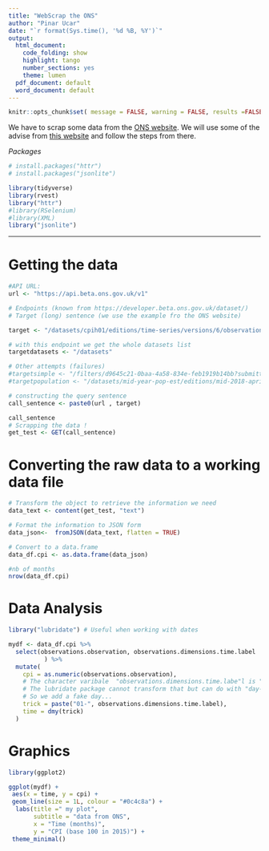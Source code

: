 ```yaml
---
title: "WebScrap the ONS"
author: "Pinar Ucar"
date: "`r format(Sys.time(), '%d %B, %Y')`"
output:
  html_document:
    code_folding: show 
    highlight: tango
    number_sections: yes
    theme: lumen
  pdf_document: default
  word_document: default
---
```


```r
knitr::opts_chunk$set( message = FALSE, warning = FALSE, results =FALSE, echo = TRUE) 

```


We have to scrap some data from the [ONS website](https://developer.beta.ons.gov.uk/). We will use some of the advise from [this website](https://www.programmableweb.com/news/how-to-access-any-restful-api-using-r-language/how-to/2017/07/21) and follow the steps from there. 

 *Packages* 

```r
# install.packages("httr")
# install.packages("jsonlite")

library(tidyverse)
library(rvest)
library("httr")
#library(RSelenium)
#library(XML)
library("jsonlite")
```

- - - 

# Getting the data


```r
#API URL:
url <- "https://api.beta.ons.gov.uk/v1"

# Endpoints (known from https://developer.beta.ons.gov.uk/dataset/)
# Target (long) sentence (we use the example fro the ONS website)

target <- "/datasets/cpih01/editions/time-series/versions/6/observations?time=*&aggregate=cpih1dim1A0&geography=K02000001"

# with this endpoint we get the whole datasets list
targetdatasets <- "/datasets"

# Other attempts (failures) 
#targetsimple <- "/filters/d9645c21-0baa-4a58-834e-feb1919b14bb?submitted=true"
#targetpopulation <- "/datasets/mid-year-pop-est/editions/mid-2018-april-2019-geography/versions/1/observations"

# constructing the query sentence
call_sentence <- paste0(url , target)

call_sentence
# Scrapping the data !
get_test <- GET(call_sentence) 

```



#  Converting the raw data to a working data file

```r
# Transform the object to retrieve the information we need 
data_text <- content(get_test, "text")

# Format the information to JSON form 
data_json<-  fromJSON(data_text, flatten = TRUE)

# Convert to a data.frame
data_df.cpi <- as.data.frame(data_json)

#nb of months
nrow(data_df.cpi)
```



# Data Analysis

```r
library("lubridate") # Useful when working with dates 

mydf <- data_df.cpi %>%
  select(observations.observation, observations.dimensions.time.label
          ) %>%
  mutate(
    cpi = as.numeric(observations.observation), 
    # The character varibale  "observations.dimensions.time.labe"l is "month-year"
    # The lubridate package cannot transform that but can do with "day-month-year"
    # So we add a fake day...
    trick = paste("01-", observations.dimensions.time.label),
    time = dmy(trick) 
  ) 

```

#  Graphics

```r
library(ggplot2)

ggplot(mydf) +
 aes(x = time, y = cpi) +
 geom_line(size = 1L, colour = "#0c4c8a") +
  labs(title =" my plot", 
       subtitle = "data from ONS",
       x = "Time (months)", 
       y = "CPI (base 100 in 2015)") +
 theme_minimal()

```




